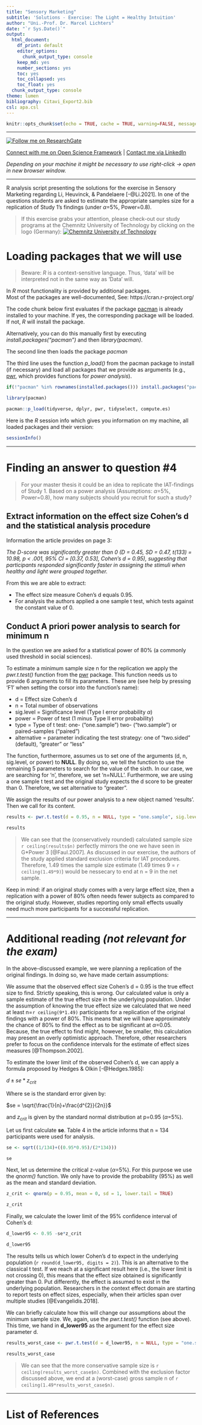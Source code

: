 ```yaml
---
title: "Sensory Marketing"
subtitle: 'Solutions - Exercise: The Light = Healthy Intuition'
author: "Uni.-Prof. Dr. Marcel Lichters"
date: "`r Sys.Date()`"
output:
  html_document: 
    df_print: default
    editor_options:
      chunk_output_type: console
    keep_md: yes
    number_sections: yes
    toc: yes
    toc_collapsed: yes
    toc_float: yes
  chunk_output_type: console
theme: lumen
bibliography: Citavi_Export2.bib
csl: apa.csl
---
```




```r
knitr::opts_chunk$set(echo = TRUE, cache = TRUE, warning=FALSE, message=FALSE, include = TRUE)


```


**************************************************************

<a title="Follow me on ResearchGate" href="https://www.researchgate.net/profile/Marcel_Lichters?cp=shp"><img src="https://www.researchgate.net/images/public/profile_share_badge.png" alt="Follow me on ResearchGate" /></a>

[Connect with me on Open Science Framework](https://osf.io/u7hyz/) | 
[Contact me via LinkedIn](https://www.linkedin.com/in/lichters/) 

*Depending on your machine it might be necessary to use right-click -> open in new browser window.*

**************************************************************


R analysis script presenting the solutions for the exercise in Sensory Marketing regarding Li, Heuvinck, & Pandelaere [-@Li.2021]. In one of the questions students are asked to estimate the appropriate samples size for a replication of Study 1's findings (under $\alpha$=5%, Power=0.8).

> If this exercise grabs your attention, please check-out our study programs at the Chemnitz University of Technology by clicking on the logo (Germany): 
<a title="Chemnitz University of Technology" href="https://www.tu-chemnitz.de/wirtschaft/fakultaet/studiengaenge.php.en"><img src="TU_Chemnitz_Logo.png" alt="Chemnitz University of Technology" /></a>


# Loading packages that we will use

> Beware: *R* is a context-sensitive language. Thus, 'data' will be interpreted not in the same way as 'Data' will.

In *R* most functionality is provided by additional packages.  
Most of the packages are well-documented, See: https://cran.r-project.org/

The code chunk below first evaluates if the package [pacman](https://cran.r-project.org/web/packages/pacman/index.html) is already installed to your machine. If yes, the corresponding package will be loaded. If not, *R* will install the package. 

Alternatively, you can do this manually first by executing *install.packages("pacman")* and then *library(pacman)*.

The second line then loads the package *pacman*

The third line uses the function *p_load()* from the pacman package to install (if necessary) and load all packages that we provide as arguments (e.g., [pwr](https://cran.r-project.org/web/packages/pwr/index.html), which provides functions for *power analysis*).



```r


if(!"pacman" %in% rownames(installed.packages())) install.packages("pacman")

library(pacman)

pacman::p_load(tidyverse, dplyr, pwr, tidyselect, compute.es)


```


Here is the *R* session info which gives you information on my machine, all loaded packages and their version:

``` r

sessionInfo()


```

********************************************************************


# Finding an answer to question #4

> For your master thesis it could be an idea to replicate the IAT-findings of Study 1. Based on a power analysis (Assumptions: $\alpha$=5%, Power=0.8), how many subjects should you recruit for such a study?


## Extract information on the effect size Cohen's d and the statistical analysis procedure

Information the article provides on page 3:

*The D-score was significantly greater than 0 (D = 0.45, SD = 0.47, t(133) = 10.98, p < .001, 95% CI = [0.37, 0.53], Cohen’s d = 0.95), suggesting that participants responded significantly faster in assigning the stimuli when healthy and light were grouped together.*

From this we are able to extract:

* The effect size measure Cohen's d equals 0.95.
* For analysis the authors applied a one sample t test, which tests against the constant value of 0.


## Conduct A priori power analysis to search for minimum n


In the question we are asked for a statistical power of 80% (a commonly used threshold in social sciences).

To estimate a minimum sample size n for the replication we apply the *pwr.t.test()* function from the [pwr](https://cran.r-project.org/web/packages/pwr/index.html) package. This function needs us to provide 6 arguments to fill its parameters. These are (see help by pressing 'F1' when setting the corsor into the function's name):

* d	= Effect size Cohen's d
* n	= Total number of observations
* sig.level	= Significance level (Type I error probability $\alpha$)
* power	= Power of test (1 minus Type II error probability)
* type = Type of t test: one- ("one.sample") two- ("two.sample") or paired-samples ("paired")
* alternative = parameter indicating the test strategy: one of "two.sided" (default), "greater" or "less"

The function, furthermore, assumes us to set one of the arguments (d, n, sig.level, or power) to **NULL**. By doing so, we tell the function to use the remaining 5 parameters to search for the value of the sixth. In our case, we are searching for 'n', therefore, we set 'n=NULL'. Furthermore, we are using a one sample t test and the original study expects the d score to be greater than 0. Therefore, we set alternative to "greater".

We assign the results of our power analysis to a new object named 'results'. Then we call for its content.


```r

results <- pwr.t.test(d = 0.95, n = NULL, type = "one.sample", sig.level = 0.05, power = 0.8, alternative = "greater")

results

```

> We can see that the (conservatively rounded) calculated sample size `r ceiling(results$n)` perfectly mirrors the one we have seen in G*Power 3 [@Faul.2007]. As discussed in our exercise, the authors of the study applied standard exclusion criteria for IAT procedures. Therefore, 1.49 times the sample size estimate (1.49 times 9 = `r ceiling(1.49*9)`) would be nessecary to end at n = 9 in the net sample.

Keep in mind: if an original study comes with a very large effect size, then a replication with a power of 80% often needs fewer subjects as compared to the original study. However, studies reporting only small effects usually need much more participants for a successful replication.

******************************************************************



# Additional reading *(not relevant for the exam)*

In the above-discussed example, we were planning a replication of the original findings.
In doing so, we have made certain assumptions:

We assume that the observed effect size Cohen's d = 0.95 is the true effect size to find. Strictly speaking, this is wrong. Our calculated value is only a sample estimate of the true effect size in the underlying population.
Under the assumption of knowing the true effect size we calculated that we need at least n=`r ceiling(9*1.49)` participants for a replication of the original findings with a power of 80%. This means that we will have approximately the chance of 80% to find the effect as to be significant at $\alpha$=0.05. Because, the true effect to find might, however, be smaller, this calculation may present an overly optimistic approach.
Therefore, other researchers prefer to focus on the confidence intervals for the estimate of effect sizes measures [@Thompson.2002].

To estimate the lower limit of the observed Cohen's d, we can apply a formula proposed by Hedges & Olkin [-@Hedges.1985]:

$d \pm se * z_{crit}$

Where se is the standard error given by:

$se = \sqrt{\frac{1}{n}+\frac{d^{2}}{2n}}$

and $z_{crit}$ is given by the standard normal distribution at p=0.95 ($\alpha$=5%).

Let us first calculate **se**. Table 4 in the article informs that n = 134 participants were used for analysis.
 

```r

se <- sqrt((1/134)+((0.95*0.95)/(2*134)))

se

```

Next, let us determine the critical z-value ($\alpha$=5%). For this purpose we use the *qnorm()* function. We only have to provide the probability (95%) as well as the mean and standard deviation.

```r

z_crit <- qnorm(p = 0.95, mean = 0, sd = 1, lower.tail = TRUE)

z_crit

```

Finally, we calculate the lower limit of the 95% confidence interval of Cohen's d:

```r

d_lower95 <- 0.95 -se*z_crit

d_lower95


```


The results tells us which lower Cohen's d to expect in the underlying population (`r round(d_lower95, digits = 2)`). This is an alternative to the classical t test. If we reach at a significant result here (i.e., the lower limit is not crossing 0), this means that the effect size obtained is significantly greater than 0. Put differently, the effect is assumed to exist in the underlying population. Researchers in the context effect domain are starting to report tests on effect sizes, especially, when their articles span over multiple studies [@Evangelidis.2018].

We can briefly calculate how this will change our assumptions about the minimum sample size.
We, again, use the *pwr.t.test()* function (see above). This time, we hand in **d_lower95** as the argument for the effect size parameter d.


```r

results_worst_case <- pwr.t.test(d = d_lower95, n = NULL, type = "one.sample", sig.level = 0.05, power = 0.8, alternative = "greater") 

results_worst_case 

```

> We can see that the more conservative sample size is `r ceiling(results_worst_case$n)`. Combined with the exclusion factor discussed above, we end at a (worst-case) gross sample n of `r ceiling(1.49*results_worst_case$n)`.


************************************************************************

# List of References



